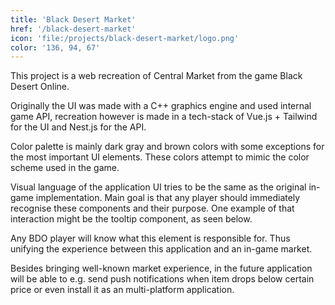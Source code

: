 ```yaml
---
title: 'Black Desert Market'
href: '/black-desert-market'
icon: 'file:/projects/black-desert-market/logo.png'
color: '136, 94, 67'
---
```



This project is a web recreation of Central Market from the game <BaseLink href="https://en.wikipedia.org/wiki/Black_Desert_Online">Black Desert Online</BaseLink>.

Originally the UI was made with a C++ graphics engine and used internal game API, recreation however is made in a tech-stack of <BaseLink href="https://vuejs.org">Vue.js</BaseLink> + <BaseLink href="https://tailwindcss.com">Tailwind</BaseLink> for the UI and <BaseLink href="https://nestjs.com">Nest.js</BaseLink> for the API.

Color palette is mainly dark gray and brown colors with some exceptions for the most important UI elements. These colors attempt to mimic the color scheme used in the game.

<BaseImage
  src="/projects/black-desert-market/palette.png"
  alt="Black Desert Market color pallete preview."
  aspectRatio="4 / 1"
/>

Visual language of the application UI tries to be the same as the original in-game implementation. Main goal is that any player should immediately recognise these components and their purpose. One example of that interaction might be the tooltip component, as seen below.

<BaseImage
  src="/projects/black-desert-market/tooltips.png"
  alt="Black Desert Market tooltips styles preview."
  aspectRatio="16 / 9"
/>

Any BDO player will know what this element is responsible for. Thus unifying the experience between this application and an in-game market.

Besides bringing well-known market experience, in the future application will be able to e.g. send push notifications when item drops below certain price or even install it as an multi-platform application.
